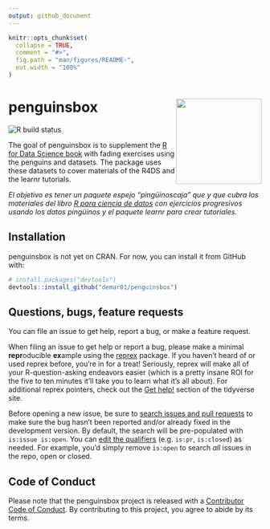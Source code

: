 ```yaml
---
output: github_document
---
```


<!-- README.md is generated from README.Rmd. Please edit that file -->

```r
knitr::opts_chunk$set(
  collapse = TRUE,
  comment = "#>",
  fig.path = "man/figures/README-",
  out.width = "100%"
)
```

# penguinsbox <img src="man/figures/palmerpenguins.png" align="right" height="170">

<!-- badges: start -->
![R build status](https://img.shields.io/github/issues/demar01/penguinsbox)
<!-- badges: end -->


The goal of penguinsbox is to supplement the [R for Data Science book](https://r4ds.had.co.nz/) with fading exercises using the penguins and datasets. The package uses these datasets to cover materials of the R4DS and the learnr tutorials.

_El objetivo es tener un paquete espejo "pingüinoscaja" que  y que cubra los materiales del libro [R para ciencia de datos](https://es.r4ds.hadley.nz/) con ejercicios progresivos usando los datos pingüinos y el paquete learnr para crear tutoriales._

## Installation

<!--
You can install the released version of Penguinsbox from [CRAN](https://CRAN.R-project.org) with:

You can install the development version from [GitHub](https://github.com/) with:

-->

penguinsbox is not yet on CRAN. For now, you can install it from GitHub with:

```r
# install.packages("devtools")
devtools::install_github("demar01/penguinsbox")
```

## Questions, bugs, feature requests

You can file an issue to get help, report a bug, or make a feature request.

When filing an issue to get help or report a bug, please make a minimal **repr**oducible **ex**ample using the [reprex](https://reprex.tidyverse.org/) package. 
If you haven't heard of or used reprex before, you're in for a treat! 
Seriously, reprex will make all of your R-question-asking endeavors easier (which is a pretty insane ROI for the five to ten minutes it'll take you to learn what it's all about). 
For additional reprex pointers, check out the [Get help!](https://www.tidyverse.org/help/) section of the tidyverse site.

Before opening a new issue, be sure to [search issues and pull requests](https://github.com/rstudio-education/dsbox/issues) to make sure the bug hasn't been reported and/or already fixed in the development version. 
By default, the search will be pre-populated with `is:issue is:open`. 
You can [edit the qualifiers](https://help.github.com/articles/searching-issues-and-pull-requests/) (e.g. `is:pr`, `is:closed`) as needed. 
For example, you'd simply remove `is:open` to search _all_ issues in the repo, open or closed.

## Code of Conduct
  
Please note that the penguinsbox project is released with a [Contributor Code of Conduct](https://contributor-covenant.org/version/2/0/CODE_OF_CONDUCT.html). 
By contributing to this project, you agree to abide by its terms.
